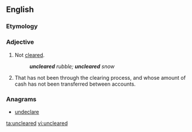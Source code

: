 ==English==

===Etymology===
{{prefix|un|cleared|lang=en}}

===Adjective===
{{en-adj|-}}

# Not [[cleared]].
#: '''''uncleared''' rubble; '''uncleared''' snow''
# {{context|of a cheque|lang=en}} That has not been through the clearing process, and whose amount of cash has not been transferred between accounts.

===Anagrams===
* [[undeclare#English|undeclare]]

[[ta:uncleared]]
[[vi:uncleared]]